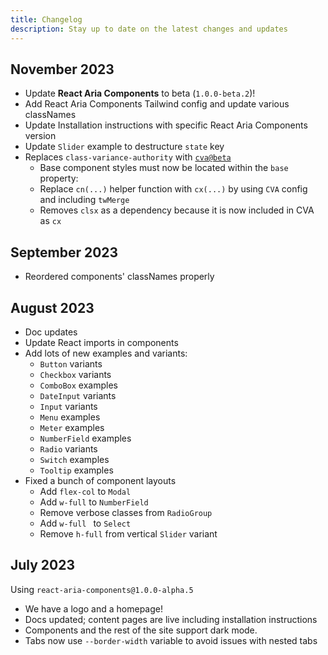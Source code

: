 ```yaml
---
title: Changelog
description: Stay up to date on the latest changes and updates
---
```


## November 2023

- Update **React Aria Components** to beta (`1.0.0-beta.2`)!
- Add React Aria Components Tailwind config and update various classNames
- Update Installation instructions with specific React Aria Components version
- Update `Slider` example to destructure `state` key
- Replaces `class-variance-authority` with [`cva@beta`](https://beta.cva.style/getting-started/whats-new/)
  - Base component styles must now be located within the `base` property:
  - Replace `cn(...)` helper function with `cx(...)` by using `CVA` config and including `twMerge`
  - Removes `clsx` as a dependency because it is now included in CVA as `cx`

## September 2023

- Reordered components' classNames properly

## August 2023

- Doc updates
- Update React imports in components
- Add lots of new examples and variants:
  - `Button` variants
  - `Checkbox` variants
  - `ComboBox` examples
  - `DateInput` variants
  - `Input` variants
  - `Menu` examples
  - `Meter` examples
  - `NumberField` examples
  - `Radio` variants
  - `Switch` examples
  - `Tooltip` examples
- Fixed a bunch of component layouts
  - Add `flex-col` to `Modal`
  - Add `w-full` to `NumberField`
  - Remove verbose classes from `RadioGroup`
  - Add `w-full ` to `Select`
  - Remove `h-full` from vertical `Slider` variant

## July 2023

Using `react-aria-components@1.0.0-alpha.5`

- We have a logo and a homepage!
- Docs updated; content pages are live including installation
  instructions
- Components and the rest of the site support dark mode.
- Tabs now use `--border-width` variable to avoid issues
  with nested tabs

